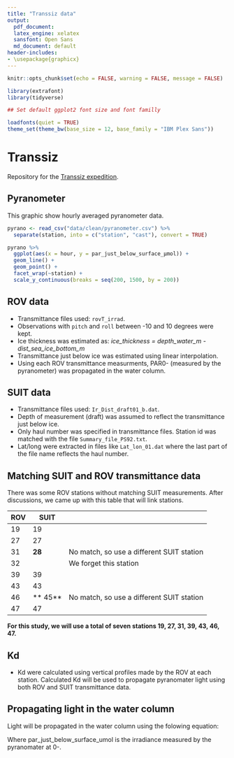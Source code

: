 ```yaml
---
title: "Transsiz data"
output: 
  pdf_document:
  latex_engine: xelatex
  sansfont: Open Sans
  md_document: default
header-includes:
- \usepackage{graphicx}
---
```


```r
knitr::opts_chunk$set(echo = FALSE, warning = FALSE, message = FALSE)

library(extrafont)
library(tidyverse)

## Set default ggplot2 font size and font familly

loadfonts(quiet = TRUE)
theme_set(theme_bw(base_size = 12, base_family = "IBM Plex Sans"))

```

# Transsiz

Repository for the [Transsiz expedition](http://polarforskningsportalen.se/en/arctic/expeditions/transsiz).

## Pyranometer

This graphic show hourly averaged pyranometer data.

```r
pyrano <- read_csv("data/clean/pyranometer.csv") %>% 
  separate(station, into = c("station", "cast"), convert = TRUE)

pyrano %>% 
  ggplot(aes(x = hour, y = par_just_below_surface_µmol)) +
  geom_line() +
  geom_point() +
  facet_wrap(~station) +
  scale_y_continuous(breaks = seq(200, 1500, by = 200))

```


## ROV data

- Transmittance files used: `rovT_irrad`.
- Observations with `pitch` and `roll` between -10 and 10 degrees were kept.
- Ice thickness was estimated as: *ice_thickness = depth_water_m - dist_sea_ice_bottom_m*
- Transmittance just below ice was estimated using linear interpolation.
- Using each ROV transmittance measurments, PAR0- (measured by the pyranometer) was propagated in the water column. 

## SUIT data

- Transmittance files used: `Ir_Dist_draft01_b.dat`.
- Depth of measurement (draft) was assumed to reflect the transmittance just below ice.
- Only haul number was specified in transmittance files. Station id was matched with the file `Summary_file_PS92.txt`.
- Lat/long were extracted in files like `Lat_lon_01.dat` where the last part of the file name reflects the haul number.

## Matching SUIT and ROV transmittance data

There was some ROV stations without matching SUIT measurements. After discussions, we came up with this table that will link stations.

| ROV 	| SUIT    	|                                           	|
|-----	|---------	|-------------------------------------------	|
| 19  	| 19      	|                                           	|
| 27  	| 27      	|                                           	|
| 31  	| **28**  	| No match, so use a different SUIT station 	|
| 32  	|         	| We forget this station                    	|
| 39  	| 39      	|                                           	|
| 43  	| 43      	|                                           	|
| 46  	| ** 45** 	| No match, so use a different SUIT station 	|
| 47  	| 47      	|                                           	|

**For this study, we will use a total of seven stations 19, 27, 31, 39, 43, 46, 47.**

## Kd

- Kd were calculated using vertical profiles made by the ROV at each station. Calculated Kd will be used to propagate pyranomater light using both ROV and SUIT transmittance data.

\begin{figure}
\includegraphics{graphs/rov_kd.pdf}
\end{figure}

## Propagating light in the water column

Light will be propagated in the water column using the folowing equation:

\begin{equation}
\text{edz} = \text{par\_just\_below\_surface\_umol} * e^{(-\text{kd} * \text{depth})} * \text{transmittance\_percent\_ed0}
\end{equation}

Where $\text{par\_just\_below\_surface\_umol}$ is the irradiance measured by the pyranomater at 0-.

